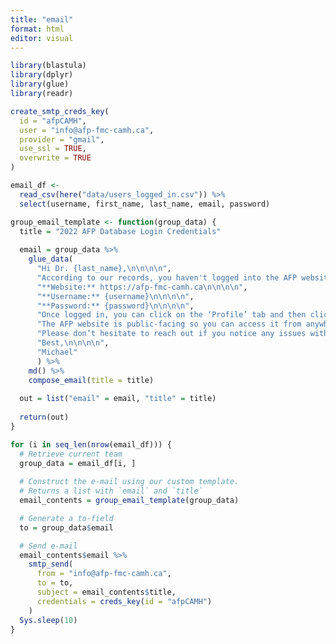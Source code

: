 ```yaml
---
title: "email"
format: html
editor: visual
---
```


```r
library(blastula)
library(dplyr)
library(glue)
library(readr)
```

```r
create_smtp_creds_key(
  id = "afpCAMH",
  user = "info@afp-fmc-camh.ca",
  provider = "gmail",
  use_ssl = TRUE,
  overwrite = TRUE
)
```

```r
email_df <-
  read_csv(here("data/users_logged_in.csv")) %>%
  select(username, first_name, last_name, email, password)
```

```r
group_email_template <- function(group_data) {
  title = "2022 AFP Database Login Credentials"
  
  email = group_data %>%
    glue_data(
      "Hi Dr. {last_name},\n\n\n\n",
      "According to our records, you haven't logged into the AFP website yet to submit your claims. As a reminder, the final deadline for data entry is set for **Monday January 9th, 2023 at 11:59 PM**. For your convenience, your login credentials are below:\n\n\n\n",
      "**Website:** https://afp-fmc-camh.ca\n\n\n\n",
      "**Username:** {username}\n\n\n\n",
      "**Password:** {password}\n\n\n\n",
      "Once logged in, you can click on the ‘Profile’ tab and then click on the ‘Change Password’ button under ‘Login Options’ to change your password.\n\n\n\n",
      "The AFP website is public-facing so you can access it from anywhere. Please use either Google Chrome, Mozilla Firefox or Microsoft Edge.\n\n\n\n",
      "Please don’t hesitate to reach out if you notice any issues with the website or if you have any suggestions for improving the data entry process.\n\n\n\n",
      "Best,\n\n\n\n",
      "Michael"
      ) %>%
    md() %>%
    compose_email(title = title)
  
  out = list("email" = email, "title" = title)
  
  return(out)
}
```

```r
for (i in seq_len(nrow(email_df))) {
  # Retrieve current team
  group_data = email_df[i, ] 
  
  # Construct the e-mail using our custom template.
  # Returns a list with `email` and `title`
  email_contents = group_email_template(group_data)

  # Generate a to-field
  to = group_data$email

  # Send e-mail
  email_contents$email %>%
    smtp_send(
      from = "info@afp-fmc-camh.ca",
      to = to,
      subject = email_contents$title,
      credentials = creds_key(id = "afpCAMH")
    )
  Sys.sleep(10)
}
```
